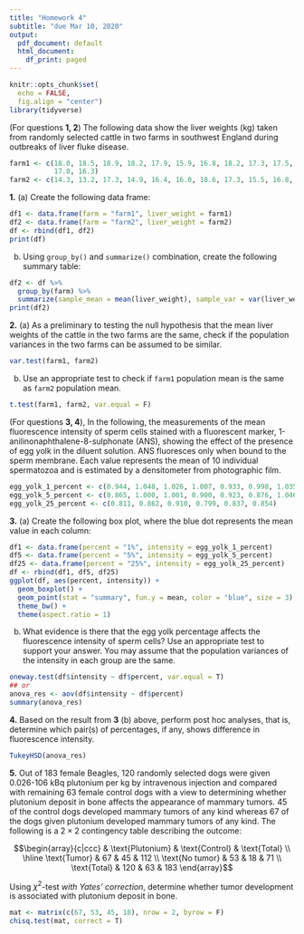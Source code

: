 ```yaml
---
title: "Homework 4"
subtitle: "due Mar 10, 2020"
output:
  pdf_document: default
  html_document:
    df_print: paged
---
```


```r
knitr::opts_chunk$set(
  echo = FALSE,
  fig.align = "center")
library(tidyverse)
```

\bigskip

(For questions **1, 2**) The following data show the liver weights (kg) taken from randomly selected cattle in two farms in southwest England during outbreaks of liver fluke disease.

```r
farm1 <- c(18.0, 18.5, 18.9, 18.2, 17.9, 15.9, 16.8, 18.2, 17.3, 17.5, 17.7, 17.8, 17.1,
           17.0, 16.3)
farm2 <- c(14.3, 13.2, 17.3, 14.9, 16.4, 16.0, 18.6, 17.3, 15.5, 16.8, 15.7, 18.0, 15.2)
```

**1.** (a) Create the following data frame:

```r
df1 <- data.frame(farm = "farm1", liver_weight = farm1)
df2 <- data.frame(farm = "farm2", liver_weight = farm2)
df <- rbind(df1, df2)
print(df)
```

\newpage

(b) Using `group_by()` and `summarize()` combination, create the following summary table:

```r
df2 <- df %>%
  group_by(farm) %>%
  summarize(sample_mean = mean(liver_weight), sample_var = var(liver_weight))
print(df2)
```

**2.** (a) As a preliminary to testing the null hypothesis that the mean liver weights of the cattle in the two farms are the same, check if the population variances in the two farms can be assumed to be similar. 

```r
var.test(farm1, farm2)
```

(b) Use an appropriate test to check if `farm1` population mean is the same as `farm2` population mean.

```r
t.test(farm1, farm2, var.equal = F)
```

(For questions **3, 4**),  In the following, the measurements of the mean fluorescence intensity of sperm cells stained with a fluorescent marker, 1-anilinonaphthalene-8-sulphonate (ANS), showing the effect of the presence of egg yolk in the diluent solution. ANS fluoresces only when bound to the sperm membrane. Each value represents the mean of 10 individual spermatozoa and is estimated by a densitometer from photographic film.

```r
egg_yolk_1_percent <- c(0.944, 1.048, 1.026, 1.007, 0.933, 0.998, 1.035)
egg_yolk_5_percent <- c(0.865, 1.000, 1.001, 0.900, 0.923, 0.876, 1.046, 0.990)
egg_yolk_25_percent <- c(0.811, 0.862, 0.910, 0.799, 0.837, 0.854)
```

**3.** (a) Create the following box plot, where the blue dot represents the mean value in each column:

```r
df1 <- data.frame(percent = "1%", intensity = egg_yolk_1_percent)
df5 <- data.frame(percent = "5%", intensity = egg_yolk_5_percent)
df25 <- data.frame(percent = "25%", intensity = egg_yolk_25_percent)
df <- rbind(df1, df5, df25)
ggplot(df, aes(percent, intensity)) + 
  geom_boxplot() +
  geom_point(stat = "summary", fun.y = mean, color = "blue", size = 3) +
  theme_bw() +
  theme(aspect.ratio = 1)
```

(b) What evidence is there that the egg yolk percentage affects the fluorescence intensity of sperm cells? Use an appropriate test to support your answer. You may assume that the population variances of the intensity in each group are the same.

```r
oneway.test(df$intensity ~ df$percent, var.equal = T)
## or
anova_res <- aov(df$intensity ~ df$percent)
summary(anova_res)
```

**4.** Based on the result from **3** (b) above, perform post hoc analyses, that is, determine which pair(s) of percentages, if any, shows difference in fluorescence intensity. 

```r
TukeyHSD(anova_res)
```

\newpage

**5.** Out of 183 female Beagles, 120 randomly selected dogs were given 0.026-106 kBq plutonium per kg by intravenous injection and compared with remaining 63 female control dogs with a view to determining whether plutonium deposit in bone affects the appearance of mammary tumors. 45 of the control dogs developed mammary tumors of any kind whereas 67 of the dogs given plutonium developed mammary tumors of any kind. The following is a $2\times 2$ contingency table describing the outcome:

$$\begin{array}{c|ccc} & \text{Plutonium} & \text{Control} & \text{Total} \\ \hline   
\text{Tumor} & 67 & 45 & 112 \\  
\text{No tumor} & 53 & 18 & 71 \\
\text{Total} & 120 & 63 & 183
\end{array}$$

Using $\chi^2$-test _with Yates' correction_, determine whether tumor development is associated with plutonium deposit in bone. 

```r
mat <- matrix(c(67, 53, 45, 18), nrow = 2, byrow = F)
chisq.test(mat, correct = T)
```





